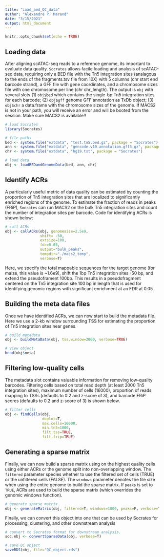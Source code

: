 ```yaml
---
title: "Load_and_QC_data"
author: "Alexandre P. Marand"
date: "3/15/2021"
output: html_document
---
```

```r
knitr::opts_chunk$set(echo = TRUE)
```

## Loading data

After aligning scATAC-seq reads to a reference genome, its important to evaluate data quality. `Socrates` allows facile loading and analysis of scATAC-seq data, requiring only a BED file with the Tn5 integration sites (analagous to the ends of the fragments.tsv file from 10X) with 5 columns (chr start end barcode strand), a GFF file with gene coordinates, and a chromosome sizes file with one chromosome per line (chr chr_length). The output is `obj` with several slots (1) `obj$bed` which contains the single-bp Tn5 integration sites for each barcode; (2) `obj$gff` genome GFF annotation as TxDb object; (3) `obj$chr` a data.frame with the chromosome sizes of the genome. If MACS2 is not in your path, you will receive an error and will be booted from the session. Make sure MACS2 is available!!

```r

# load Socrates
library(Socrates)

# file paths
bed <- system.file("extdata", "test.tn5.bed.gz", package = "Socrates")
ann <- system.file("extdata", "gencode.v19.annotation.gff3.gz", package = "Socrates")
chr <- system.file("extdata", "hg19.txt", package = "Socrates")

# load data
obj <- loadBEDandGenomeData(bed, ann, chr)

```

## Identify ACRs

A particularly useful metric of data quality can be estimated by counting the proportion of Tn5 integration sites that are localized to significantly enriched regions of the genome. To estimate the fraction of reads in peaks (FRiP), `Socrates` can run MACS2 on the bulk Tn5 integration sites and count the number of integration sites per barcode. Code for identifying ACRs is shown below:

```r

# call ACRs
obj <- callACRs(obj, genomesize=2.5e9, 
                shift= -50, 
                extsize=100,
                fdr=0.05,
                output="bulk_peaks", 
                tempdir="./macs2_temp", 
                verbose=T)

```

Here, we specify the total mappable sequences for the target genome (for maize, this value is ~1.6e9), shift the 1bp Tn5 integration sites -50 bp, and extend the pseudoframent 100bp. This results in a pseudofragment centered on the Tn5 integration site 100 bp in length that is used for identifying genomic regions with significant enrichment at an FDR at 0.05.


## Building the meta data files

Once we have identified ACRs, we can now start to build the metadata file. Here we use a 2-kb window surrounding TSS for estimating the proportion of Tn5 integration sites near genes. 

```r

# build metadata
obj <- buildMetaData(obj, tss.window=2000, verbose=TRUE)

# view object
head(obj$meta)

```


## Filtering low-quality cells

The metadata slot contains valuable information for removing low-quality barcodes. Filtering cells based on total read depth (at least 2000 Tn5 integration sites), maximum number of cells (16000), proportion of reads mapping to TSSs (defaults to 0.2 and z-score of 3), and barcode FRiP scores (defaults to 0.2 and z-score of 3) is shown below.

```r

# filter cells
obj <- findCells(obj, 
                 doplot=T,
                 max.cells=16000,
                 min.tn5=1000,
                 filt.tss=TRUE, 
                 filt.frip=TRUE)

```

## Generating a sparse matrix 

Finally, we can now build a sparse matrix using on the highest quality cells using either ACRs or the genome split into non-overlapping window. The `filtered` parameter species whether to use the filtered set of cells (TRUE) or the unfiltered cells (FALSE). The `windows` parameter denotes the tile size when using the entire genome to build the sparse matrix. If `peaks` is set to `TRUE`, ACRs are used to build the sparse matrix (which overrides the genomic windows function). 

```r

# generate sparse matrix
obj <- generateMatrix(obj, filtered=T, windows=1000, peaks=F, verbose=T)

```

Finally, we can convert this object into one that can be used by Socrates for processing, clustering, and other downstream analysis

```r

# convert to Socrates format for downstream analysis. 
soc.obj <- convertSparseData(obj, verbose=T)

# save QC object
saveRDS(obj, file="QC_object.rds")

```
